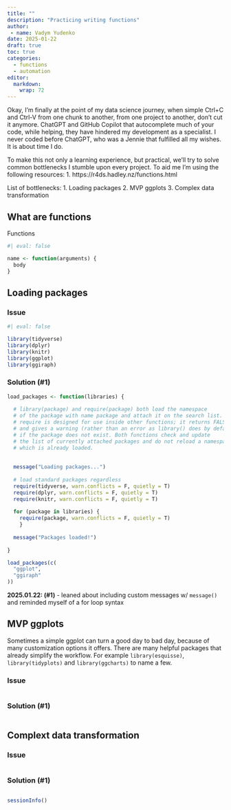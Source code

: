 ```yaml
---
title: ""
description: "Practicing writing functions"
author: 
 - name: Vadym Yudenko
date: 2025-01-22
draft: true 
toc: true
categories:
  - functions
  - automation
editor: 
  markdown: 
    wrap: 72
---
```


Okay, I'm finally at the point of my data science journey, when simple Ctrl+C and Ctrl-V from one chunk to another, from one project to another, don't cut it anymore. ChatGPT and GitHub Copilot that autocomplete much of your code, while helping, they have hindered my development as a specialist. I never coded before ChatGPT, who was a Jennie that fulfilled all my wishes. It is about time I do.

To make this not only a learning experience, but practical, we'll try to solve common bottlenecks I stumble upon every project. To aid me I'm using the following resources:
1. https://r4ds.hadley.nz/functions.html

List of bottlenecks:
1. Loading packages
2. MVP ggplots 
3. Complex data transformation


## What are functions

Functions 

```r
#| eval: false

name <- function(arguments) {
  body
}
```


## Loading packages


::: panel-tabset

### Issue

```r
#| eval: false

library(tidyverse)
library(dplyr)
library(knitr)
library(ggplot)
library(ggiraph)
```

### Solution (#1)

```r
load_packages <- function(libraries) {
  
  # library(package) and require(package) both load the namespace 
  # of the package with name package and attach it on the search list. 
  # require is designed for use inside other functions; it returns FALSE 
  # and gives a warning (rather than an error as library() does by default) 
  # if the package does not exist. Both functions check and update 
  # the list of currently attached packages and do not reload a namespace 
  # which is already loaded.
  
  
  message("Loading packages...")
  
  # load standard packages regardless
  require(tidyverse, warn.conflicts = F, quietly = T)
  require(dplyr, warn.conflicts = F, quietly = T)
  require(knitr, warn.conflicts = F, quietly = T)
  
  for (package in libraries) {
    require(package, warn.conflicts = F, quietly = T)
    }
  
  message("Packages loaded!")
  
}

load_packages(c(
  "ggplot",
  "ggiraph"
))
```

:::


::: {.callout-tip title="Updates" collapse="true" icon="false"}
**2025.01.22: (#1)** 
- leaned about including custom messages w/ `message()` and reminded myself of a for loop syntax

:::

## MVP ggplots

Sometimes a simple ggplot can turn a good day to bad day, because of many customization options it offers. There are many helpful packages that already simplify the workflow. For example `library(esquisse)`, `library(tidyplots)` and `library(ggcharts)` to name a few.

::: panel-tabset

### Issue

```r

```

### Solution (#1)

```r

```

:::

::: {.callout-tip title="Updates" collapse="true" icon="false"}

:::

## Complext data transformation

::: panel-tabset

### Issue

```r

```

### Solution (#1)

```r

```

:::




::: {.callout-tip title="Session info" collapse="true" icon="false"}
```r
sessionInfo()
```
:::
